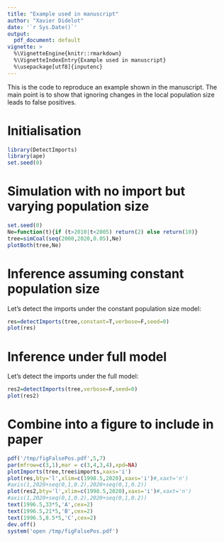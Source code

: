 ```yaml
---
title: "Example used in manuscript"
author: "Xavier Didelot"
date: '`r Sys.Date()`'
output:
  pdf_document: default
vignette: >
  %\VignetteEngine{knitr::rmarkdown}
  %\VignetteIndexEntry{Example used in manuscript}
  %\usepackage[utf8]{inputenc}
---
```


This is the code to reproduce an example shown in the manuscript.
The main point is to show that ignoring changes in the local population size
leads to false positives.

# Initialisation

```r
library(DetectImports)
library(ape)
set.seed(0)
```

# Simulation with no import but varying population size

```r
set.seed(0)
Ne=function(t){if (t>2010|t<2005) return(2) else return(10)}
tree=simCoal(seq(2000,2020,0.05),Ne)
plotBoth(tree,Ne)
```

# Inference assuming constant population size

Let's detect the imports under the constant population size model:

```r
res=detectImports(tree,constant=T,verbose=F,seed=0)
plot(res)
```

# Inference under full model

Let's detect the imports under the full model:

```r
res2=detectImports(tree,verbose=F,seed=0)
plot(res2)
```

# Combine into a figure to include in paper

```r
pdf('/tmp/figFalsePos.pdf',5,7)
par(mfrow=c(3,1),mar = c(3,4,3,4),xpd=NA)
plotImports(tree,tree$imports,xaxs='i')
plot(res,bty='l',xlim=c(1998.5,2020),xaxs='i')#,xaxt='n')
#axis(1,2020+seq(0,1,0.2),2020+seq(0,1,0.2))
plot(res2,bty='l',xlim=c(1998.5,2020),xaxs='i')#,xaxt='n')
#axis(1,2020+seq(0,1,0.2),2020+seq(0,1,0.2))
text(1996.5,33*5,'A',cex=2)
text(1996.5,21*5,'B',cex=2)
text(1996.5,8.5*5,'C',cex=2)
dev.off()
system('open /tmp/figFalsePos.pdf')
```
